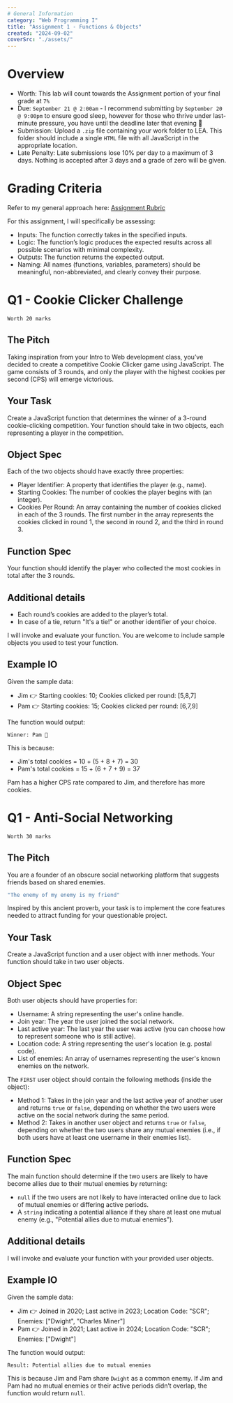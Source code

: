 ```yaml
---
# General Information
category: "Web Programming I"
title: "Assignment 1 - Functions & Objects"
created: "2024-09-02"
coverSrc: "./assets/"
---
```


# Overview

- Worth: This lab will count towards the Assignment portion of your final grade at `7%`
- Due: `September 21 @ 2:00am` - I recommend submitting by `September 20 @ 9:00pm` to ensure good sleep, however for those who thrive under last-minute pressure, you have until the deadline later that evening 👀
- Submission: Upload a `.zip` file containing your work folder to LEA. This folder should include a single `HTML` file with all JavaScript in the appropriate location.
- Late Penalty: Late submissions lose 10% per day to a maximum of 3 days. Nothing is accepted after 3 days and a grade of zero will be given.

# Grading Criteria

Refer to my general approach here: [Assignment Rubric](https://www.elizabethpoggie.com/notes/john-abbott-college/admin_rubric)

For this assignment, I will specifically be assessing:

- Inputs: The function correctly takes in the specified inputs.
- Logic: The function’s logic produces the expected results across all possible scenarios with minimal complexity.
- Outputs: The function returns the expected output.
- Naming: All names (functions, variables, parameters) should be meaningful, non-abbreviated, and clearly convey their purpose.

# Q1 - Cookie Clicker Challenge

`Worth 20 marks`

## The Pitch

Taking inspiration from your Intro to Web development class, you’ve decided to create a competitive Cookie Clicker game using JavaScript. The game consists of 3 rounds, and only the player with the highest cookies per second (CPS) will emerge victorious.

## Your Task

Create a JavaScript function that determines the winner of a 3-round cookie-clicking competition. Your function should take in two objects, each representing a player in the competition.

## Object Spec

Each of the two objects should have exactly three properties:

- Player Identifier: A property that identifies the player (e.g., name).
- Starting Cookies: The number of cookies the player begins with (an integer).
- Cookies Per Round: An array containing the number of cookies clicked in each of the 3 rounds. The first number in the array represents the cookies clicked in round 1, the second in round 2, and the third in round 3.

## Function Spec

Your function should identify the player who collected the most cookies in total after the 3 rounds.

## Additional details

- Each round’s cookies are added to the player’s total.
- In case of a tie, return "It's a tie!" or another identifier of your choice.

I will invoke and evaluate your function. You are welcome to include sample objects you used to test your function.

## Example IO

Given the sample data:

- Jim 👉 Starting cookies: 10; Cookies clicked per round: [5,8,7]
- Pam 👉 Starting cookies: 15; Cookies clicked per round: [6,7,9]

The function would output:

```text
Winner: Pam 🎉
```

This is because:

- Jim's total cookies = 10 + (5 + 8 + 7) = 30
- Pam's total cookies = 15 + (6 + 7 + 9) = 37

Pam has a higher CPS rate compared to Jim, and therefore has more cookies.

# Q1 - Anti-Social Networking

`Worth 30 marks`

## The Pitch

You are a founder of an obscure social networking platform that suggests friends based on shared enemies.

```cs
"The enemy of my enemy is my friend"
```

Inspired by this ancient proverb, your task is to implement the core features needed to attract funding for your questionable project.

## Your Task

Create a JavaScript function and a user object with inner methods. Your function should take in two user objects.

## Object Spec

Both user objects should have properties for:

- Username: A string representing the user's online handle.
- Join year: The year the user joined the social network.
- Last active year: The last year the user was active (you can choose how to represent someone who is still active).
- Location code: A string representing the user's location (e.g. postal code).
- List of enemies: An array of usernames representing the user's known enemies on the network.

The `FIRST` user object should contain the following methods (inside the object):

- Method 1: Takes in the join year and the last active year of another user and returns `true` or `false`, depending on whether the two users were active on the social network during the same period.
- Method 2: Takes in another user object and returns `true` or `false`, depending on whether the two users share any mutual enemies (i.e., if both users have at least one username in their enemies list).

## Function Spec

The main function should determine if the two users are likely to have become allies due to their mutual enemies by returning:

- `null` if the two users are not likely to have interacted online due to lack of mutual enemies or differing active periods.
- A `string` indicating a potential alliance if they share at least one mutual enemy (e.g., "Potential allies due to mutual enemies").

## Additional details

I will invoke and evaluate your function with your provided user objects.

## Example IO

Given the sample data:

- Jim 👉 Joined in 2020; Last active in 2023; Location Code: "SCR"; Enemies: ["Dwight", "Charles Miner"]
- Pam 👉 Joined in 2021; Last active in 2024; Location Code: "SCR"; Enemies: ["Dwight"]

The function would output:

```text
Result: Potential allies due to mutual enemies
```

This is because Jim and Pam share `Dwight` as a common enemy. If Jim and Pam had no mutual enemies or their active periods didn’t overlap, the function would return `null`.
